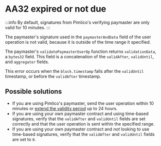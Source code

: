 # AA32 expired or not due

:::info
By default, signatures from Pimlico's verifying paymaster are only valid for 10 minutes. 
:::

The paymaster's signature used in the `paymasterAndData` field of the user operation is not valid, because it is outside of the time range it specified.

The paymaster's `validatePaymasterUserOp` function returns `validationData`, a `bytes32` field. This field is a concatenation of the `validAfter`, `validUntil`, and `aggregator` fields. 

This error occurs when the `block.timestamp` falls after the `validUntil` timestamp, or before the `validAfter` timestamp.

## Possible solutions

- If you are using Pimlico's paymaster, send the user operation within 10 minutes or [extend the validity period](/guides/how-to/paymasters/extending-sponsorship-duration) up to 24 hours.
- If you are using your own paymaster contract and using time-based signatures, verify that the `validAfter` and `validUntil` fields are set correctly and that the user operation is sent within the specified range.
- If you are using your own paymaster contract and *not* looking to use time-based signatures, verify that the `validAfter` and `validUntil` fields are set to `0`.